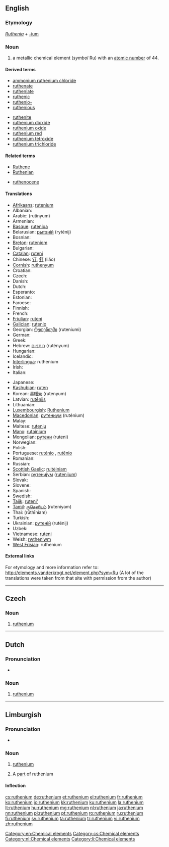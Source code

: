{{also|Ruthenium|ruthénium}}
==English==
{{elements|Ru|technetium|Tc|rhodium|Rh}}

===Etymology===
''[[Ruthenia]]'' + [[-ium]]

===Noun===
{{en-noun|-}}
{{wikipedia}}

# a metallic chemical element (''symbol'' Ru) with an [[atomic number]] of 44.

====Derived terms====
{{der-top}}
* [[ammonium ruthenium chloride]]
* [[ruthenate]]
* [[rutheniate]]
* [[ruthenic]]
* [[ruthenio-]]
* [[ruthenious]]
{{der-mid}}
* [[ruthenite]]
* [[ruthenium dioxide]]
* [[ruthenium oxide]]
* [[ruthenium red]]
* [[ruthenium tetroxide]]
* [[ruthenium trichloride]]
{{der-bottom}}

====Related terms====
{{rel-top}}
* [[Ruthene]]
* [[Ruthenian]]
{{rel-mid}}
* [[ruthenocene]]
{{rel-bottom}}

====Translations====
{{trans-top|chemical element}}
* [[Afrikaans]]: [[rutenium]]
* Albanian: {{t-|sq|ruten|xs=Albanian}}
* Arabic: {{Arab|[[روتينيوم]]}} (rutínyum) {{m}}
* Armenian: {{t|hy|ռութենիում|tr=ṙutʿenium}}
* [[Basque]]: [[rutenioa]]
* Belarusian: [[рытэнiй]] (ryténij) {{m}}
* Bosnian: {{t-|bs|rutenij}}
* [[Breton]]: [[ruteniom]]
* Bulgarian: {{t-|bg|рутений|m|tr=ruténij}}
* [[Catalan]]: [[ruteni]]
* Chinese: [[钌]], [[釕]] (liǎo)
* [[Cornish]]: [[ruthenyum]]
* Croatian: {{t+|hr|rutenij}}
* Czech: {{t+|cs|ruthenium}}
* Danish: {{t-|da|ruthenium}}
* Dutch: {{t+|nl|ruthenium|n}}
* Esperanto: {{t+|eo|rutenio|xs=Esperanto}}
* Estonian: {{t-|et|ruteenium}}
* Faroese: {{t-|fo|ruthenium|xs=Faroese}}
* Finnish: {{t+|fi|rutenium}}
* French: {{t+|fr|ruthénium|m}}
* [[Friulian]]: [[ruteni]]
* [[Galician]]: [[rutenio]]
* Georgian: [[რუთენიუმი]] (ruteniumi)
* German: {{t+|de|Ruthenium|n}}
* Greek: {{t+|el|ρουθήνιο|n|tr=routhínio}}
* Hebrew: [[רותניום]] (rutényum)
* Hungarian: {{t+|hu|ruténium}}
* Icelandic: {{t|is|rúten}}
* [[Interlingua]]: ruthenium
* Irish: {{t+|ga|ruitéiniam|xs=Irish}}
* Italian: {{t+|it|rutenio|m}}
{{trans-mid}}
* Japanese: {{t+|ja|ルテニウム|tr=ruteniumu}}
* [[Kashubian]]: [[ruten]]
* Korean: [[루테늄]] (rutenyum)
* Latvian: [[rutēnijs]]
* Lithuanian: {{t+|lt|rutenis|xs=Lithuanian}}
* [[Luxembourgish]]: [[Ruthenium]]
* [[Macedonian]]: [[рутениум]] (ruténium) {{m}}
* Malay: {{t-|ms|rutenium|xs=Malay}}
* Maltese: [[rutenju]]
* [[Manx]]: [[rutainium]]
* Mongolian: [[рутени]] (ruteni)
* Norwegian: {{t-|no|ruthenium}}
* Polish: {{t+|pl|ruten|m}}
* Portuguese: [[ruténio]] {{qualifier|Portugal}}, [[rutênio]] {{qualifier|Brazil}} {{m}}
* Romanian: {{t+|ro|ruteniu|n}}
* Russian: {{t+|ru|рутений|m|tr=ruténij}}
* [[Scottish Gaelic]]: [[ruitèiniam]]
* Serbian: [[рутениjум]] ([[rutenijum]]) {{m}}
* Slovak: {{t-|sk|ruténium}}
* Slovene: {{t+|sl|rutenij}}
* Spanish: {{t+|es|rutenio|m}}
* Swedish: {{t+|sv|rutenium|n}}
* [[Tajik]]: [[ruteni']]
* [[Tamil]]: [[ருதெனியம்]] (ruteniyam)
* Thai: {{Thai|[[รูทีเนียม]]}} (rūthīniam)
* Turkish: {{t+|tr|rutenyum}}
* Ukrainian: [[рутенiй]] (ruténij) {{m}}
* Uzbek: {{t-|uz|рутений|tr=ruteniy|sc=Cyrl|xs=Uzbek}}
* Vietnamese: [[ruteni]]
* Welsh: [[rwtheniwm]]
* [[West Frisian]]: ruthenium
{{trans-bottom}}

====External links====
For etymology and more information refer to:
http://elements.vanderkrogt.net/element.php?sym=Ru
(A lot of the translations were taken from that site with permission from the author)

[[Category:en:Chemical elements]]

----

==Czech==

===Noun===
{{cs-noun|g=n}}

# [[#English|ruthenium]]

[[Category:cs:Chemical elements]]

----
==Dutch==
{{wikipedia|lang=nl}}

===Pronunciation===
* {{audio|Nl-ruthenium.ogg|Audio}}

===Noun===
{{head|nl|noun|g=n}}

# [[ruthenium#English|ruthenium]]

[[Category:nl:Chemical elements]]
----

==Limburgish==

===Pronunciation===
* {{IPA|[ryˈðeː˨ɲɔ˧m]|lang=li}}

===Noun===
{{li-noun|g=n}}

# {{uncountable|lang=li}} [[ruthenium#English|ruthenium]]
# A [[part]] of ruthenium

====Inflection====
{{li-decl-noun-um|rutheni}}

[[Category:li:Chemical elements]]

[[cs:ruthenium]]
[[de:ruthenium]]
[[et:ruthenium]]
[[el:ruthenium]]
[[fr:ruthenium]]
[[ko:ruthenium]]
[[io:ruthenium]]
[[kk:ruthenium]]
[[ku:ruthenium]]
[[la:ruthenium]]
[[lt:ruthenium]]
[[hu:ruthenium]]
[[mg:ruthenium]]
[[nl:ruthenium]]
[[ja:ruthenium]]
[[nn:ruthenium]]
[[pl:ruthenium]]
[[pt:ruthenium]]
[[ro:ruthenium]]
[[ru:ruthenium]]
[[fi:ruthenium]]
[[sv:ruthenium]]
[[ta:ruthenium]]
[[tr:ruthenium]]
[[vi:ruthenium]]
[[zh:ruthenium]]